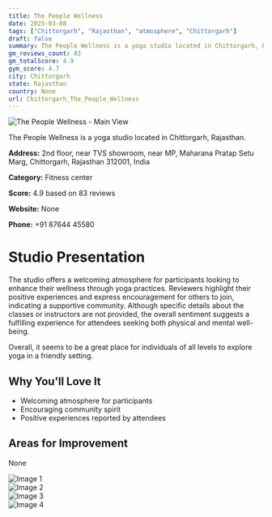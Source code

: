 ```yaml
---
title: The People Wellness
date: 2025-03-08
tags: ["Chittorgarh", "Rajasthan", "atmosphere", "Chittorgarh"]  
draft: false
summary: The People Wellness is a yoga studio located in Chittorgarh, Rajasthan.
gm_reviews_count: 83
gm_totalScore: 4.9
gym_score: 4.7
city: Chittorgarh
state: Rajasthan
country: None
url: Chittorgarh_The_People_Wellness
---
```


<div className="aspect-[16/9] relative my-8">
  <img 
    src="https://lh5.googleusercontent.com/p/AF1QipNriCkCUgBG6-eWMFufjLZqJ6-EOLF2dcyYnWw-=w1920-h1080-k-no"
    alt="The People Wellness - Main View"
    className="object-cover absolute inset-0 w-full h-full rounded-lg"
  />
</div>

The People Wellness is a yoga studio located in Chittorgarh, Rajasthan.

**Address:** 2nd floor, near TVS showroom, near MP, Maharana Pratap Setu Marg, Chittorgarh, Rajasthan 312001, India

**Category:** Fitness center

**Score:** 4.9 based on 83 reviews

**Website:** None

**Phone:** +91 87644 45580

# Studio Presentation

The studio offers a welcoming atmosphere for participants looking to enhance their wellness through yoga practices. Reviewers highlight their positive experiences and express encouragement for others to join, indicating a supportive community. Although specific details about the classes or instructors are not provided, the overall sentiment suggests a fulfilling experience for attendees seeking both physical and mental well-being.

Overall, it seems to be a great place for individuals of all levels to explore yoga in a friendly setting.

## Why You'll Love It

- Welcoming atmosphere for participants
- Encouraging community spirit
- Positive experiences reported by attendees

## Areas for Improvement

None

<div className="grid grid-cols-1 xl:grid-cols-2 gap-4 my-8">
<div className="aspect-[4/3] relative"><img src="https://lh5.googleusercontent.com/p/AF1QipMksJMvmPeUUPwA9_SGgSeA2sK1kRFmuFgR0ifM=w1920-h1080-k-no" alt="Image 1" className="object-cover absolute inset-0 w-full h-full rounded-lg" /></div>
<div className="aspect-[4/3] relative"><img src="https://lh5.googleusercontent.com/p/AF1QipMS4NDnn9TP5VTGJgm_MNA_AILukPin1xemKMPy=w1920-h1080-k-no" alt="Image 2" className="object-cover absolute inset-0 w-full h-full rounded-lg" /></div>
<div className="aspect-[4/3] relative"><img src="https://lh5.googleusercontent.com/p/AF1QipNReiTDMehVSdWEOD-V_pILDD1nhH1aA-OrwJUI=w1920-h1080-k-no" alt="Image 3" className="object-cover absolute inset-0 w-full h-full rounded-lg" /></div>
<div className="aspect-[4/3] relative"><img src="https://lh5.googleusercontent.com/p/AF1QipM_0EzY3oQWCeXmwAcdQ9TgTSHjiKAi_JiSfvKW=w1920-h1080-k-no" alt="Image 4" className="object-cover absolute inset-0 w-full h-full rounded-lg" /></div>
</div>